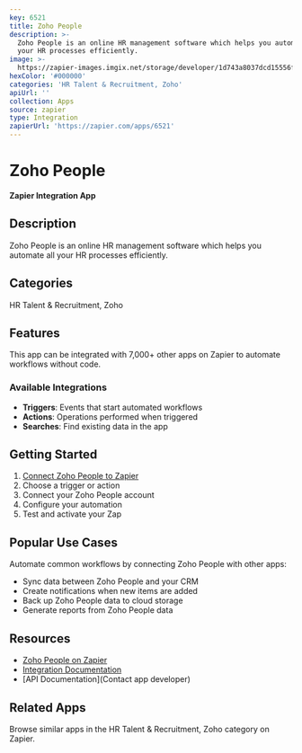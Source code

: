 ```yaml
---
key: 6521
title: Zoho People
description: >-
  Zoho People is an online HR management software which helps you automate all
  your HR processes efficiently.
image: >-
  https://zapier-images.imgix.net/storage/developer/1d743a8037dcd15556ff55b08dc95552.png?auto=format%2Ccompress&ixlib=python-3.0.0&q=50
hexColor: '#000000'
categories: 'HR Talent & Recruitment, Zoho'
apiUrl: ''
collection: Apps
source: zapier
type: Integration
zapierUrl: 'https://zapier.com/apps/6521'
---
```

# Zoho People

**Zapier Integration App**

## Description

Zoho People is an online HR management software which helps you automate all your HR processes efficiently.

## Categories

HR Talent & Recruitment, Zoho

## Features

This app can be integrated with 7,000+ other apps on Zapier to automate workflows without code.

### Available Integrations

- **Triggers**: Events that start automated workflows
- **Actions**: Operations performed when triggered
- **Searches**: Find existing data in the app

## Getting Started

1. [Connect Zoho People to Zapier](https://zapier.com/apps/6521)
2. Choose a trigger or action
3. Connect your Zoho People account
4. Configure your automation
5. Test and activate your Zap

## Popular Use Cases

Automate common workflows by connecting Zoho People with other apps:

- Sync data between Zoho People and your CRM
- Create notifications when new items are added
- Back up Zoho People data to cloud storage
- Generate reports from Zoho People data

## Resources

- [Zoho People on Zapier](https://zapier.com/apps/6521)
- [Integration Documentation](https://zapier.com/apps/6521/integrations)
- [API Documentation](Contact app developer)

## Related Apps

Browse similar apps in the HR Talent & Recruitment, Zoho category on Zapier.
